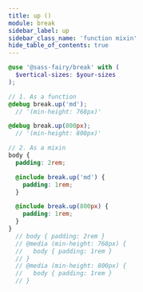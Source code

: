 ```yaml
---
title: up ()
module: break
sidebar_label: up
sidebar_class_name: 'function mixin'
hide_table_of_contents: true
---
```


<FieldDetails />

```scss
@use '@sass-fairy/break' with (
  $vertical-sizes: $your-sizes
);

// 1. As a function
@debug break.up('md');
  // '(min-height: 768px)'

@debug break.up(800px);
  // '(min-height: 800px)'

// 2. As a mixin
body {
  padding: 2rem;

  @include break.up('md') {
    padding: 1rem;
  }

  @include break.up(800px) {
    padding: 1rem;
  }
}
  // body { padding: 2rem }
  // @media (min-height: 768px) {
  //   body { padding: 1rem }
  // }
  // @media (min-height: 800px) {
  //   body { padding: 1rem }
  // }
```
